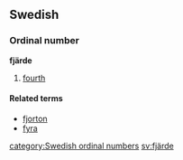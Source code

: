 ==Swedish==
===Ordinal number===
'''fjärde'''

#[[fourth]]

====Related terms====
*[[fjorton]]
*[[fyra]]

[[category:Swedish ordinal numbers]]
[[sv:fjärde]]